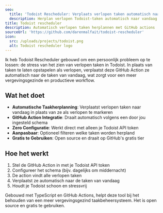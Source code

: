 ```yaml
---
seo:
  title: 'Todoist Rescheduler: Verplaats verlopen taken automatisch naar vandaag'
  description: Herplan verlopen Todoist-taken automatisch naar vandaag met een eenvoudige GitHub Action. Blijf georganiseerd en stressvrij.
title: Todoist rescheduler
description: Automatisch verlopen taken herplannen met GitHub actions
sourceUrl: 'https://github.com/darenmalfait/todoist-rescheduler'
icon:
  src: /uploads/projects/todoist.png
  alt: Todoist rescheduler logo
---
```


Ik heb Todoist Rescheduler gebouwd om een persoonlijk probleem op te lossen: de stress van het zien van verlopen taken in Todoist. In plaats van taken te laten opstapelen als verlopen, verplaatst deze GitHub Action ze automatisch naar de taken van vandaag, wat zorgt voor een meer vergevingsgezinde en productieve workflow.

## Wat het doet

- **Automatische Taakherplanning**: Verplaatst verlopen taken naar vandaag in plaats van ze als verlopen te markeren
- **GitHub Action Integratie**: Draait automatisch volgens een door jou ingesteld schema
- **Zero Configuratie**: Werkt direct met alleen je Todoist API token
- **Aanpasbaar**: Optioneel filteren welke taken worden herpland
- **Gratis te Gebruiken**: Open source en draait op GitHub's gratis tier

## Hoe het werkt

1. Stel de GitHub Action in met je Todoist API token
2. Configureer het schema (bijv. dagelijks om middernacht)
3. De action vindt alle verlopen taken
4. Verplaatst ze automatisch naar de taken van vandaag
5. Houdt je Todoist schoon en stressvrij

Gebouwd met TypeScript en GitHub Actions, helpt deze tool bij het behouden van een meer vergevingsgezind taakbeheersysteem. Het is open source en gratis te gebruiken.
